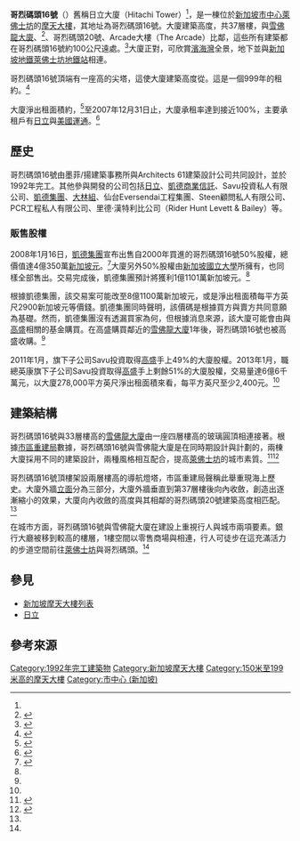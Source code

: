 {{Infobox building
|name               = 哥烈碼頭16號<br>16 Collyer Quay
|image              = Hitachi Tower, Dec 05.JPG
|former_names       = 日立大廈
|caption            = 哥烈碼頭16號（圖中）
|native_name        = 
|location           = {{SIN}}[[市中心_(新加坡)|市中心]][[萊佛士坊|萊佛士坊]]<br>哥烈碼頭16號
|building_type      = 商業辦公室
|architectural_style= [[現代主義建築|現代主義]]
|antenna_spire      = {{convert|179|m|abbr=on}}
|roof               = {{convert|166|m|abbr=on}}
|floor_count        = 37層
|elevator_count     = 12座
|status             = Completed
| cost              = $6000萬
|architect          = 墨菲/揚建築事務所<br>、Architects 61
|developer          = 
|management         = 
|owner              = {{le|職總英康|NTUC Income}}<ref name="ntuc income">{{cite web|title=NTUC Income to fully own 16 Collyer Quay|url=http://www.income.com.sg/about-us/press-releases/ntuc-income-to-fully-own-16-collyer-quay|publisher=NTUC Income|date=2 January 2013|accessdate=6 January 2013|archive-date=2019-08-02|archive-url=https://web.archive.org/web/20190802154850/http://www.income.com.sg/about-us/press-releases/ntuc-income-to-fully-own-16-collyer-quay|dead-url=yes}}</ref>
|main_contractor    = 
|coordinates        = {{coord|1|17|03.08|N|103|51|08.72|E|region:SG|display=inline,title}}
| references      = <ref>{{emporis|106361}}</ref><ref>{{skyscraperpage|5649}}</ref>
}}

'''哥烈碼頭16號'''（{{lang-en|'''16 Collyer Quay'''}}）舊稱日立大廈（Hitachi Tower）<ref name="ntuc income" />，是一棟位於[[新加坡|新加坡]][[市中心_(新加坡)|市中心]][[萊佛士坊|萊佛士坊]]的[[摩天大樓|摩天大樓]]，其地址為哥烈碼頭16號。大廈建築高度{{convert|166|m|abbr=on}}，共37層樓，與[[雪佛龍大廈|雪佛龍大廈]]、{{le|真者里 (新加坡)|Change Alley, Singapore|真者里}}<ref>{{citeweb |title=Asia Travel : Map of Hitachi Tower (S) 049318 |work=StreetDirectory |url=http://www.streetdirectory.com/asia_travel/travel/travel_id_3730/travel_site_563/ |accessdate=2008-02-10 |deadurl=yes |archiveurl=https://web.archive.org/web/20080109225212/http://www.streetdirectory.com/asia_travel/travel/travel_id_3730/travel_site_563/ |archivedate=2008-01-09 }}</ref>、哥烈碼頭20號、Arcade大樓（The Arcade）比鄰，這些所有建築都在哥烈碼頭16號約100公尺遠處。<ref>{{citeweb | title = Hitachi Tower is a place in Singapore on the Map of Singapore | work = SGPageNation | url = http://sg.pagenation.com/sin/Hitachi%20Tower_103.8526_1.2839.map | accessdate = 2008-02-10 | archive-date = 2019-08-03 | archive-url = https://web.archive.org/web/20190803021911/http://sg.pagenation.com/sin/Hitachi%20Tower_103.8526_1.2839.map | dead-url = no }}</ref>大廈正對{{le|紅燈碼頭|Clifford Pier}}，可欣賞[[濱海灣_(新加坡)|濱海灣]]全景，地下並與[[新加坡地鐵|新加坡地鐵]][[萊佛士坊地鐵站|萊佛士坊地鐵站]]相連。

哥烈碼頭16號頂端有一座{{convert|13|m|abbr=on}}高的尖塔，這使大廈建築高度從{{convert|166|to|179|m|abbr=on}}。這是一個999年的租約。<ref>{{citeweb | title = The Atrium @ Orchard up for sale at over $1b | publisher = ST Property | url = http://www.stproperty.sg/articles-property/commercial/the-atrium--orchard-up-for-sale-at-over-1b/a/57649 | date = 2008-01-15 | accessdate = 2008-02-10 }}{{Dead link|date=2020年5月 |bot=InternetArchiveBot |fix-attempted=yes }}</ref>

大廈淨出租面積約{{convert|25980|m2|}}，<ref>{{citeweb | title = Hitachi Tower | publisher = CapitaLand | url = http://www.capitaland.com/en/ccid/properties/HitachiTower.html | accessdate = 2008-02-10 | archiveurl = https://web.archive.org/web/20071114214450/http://www.capitaland.com/en/ccid/properties/HitachiTower.html | archivedate = 2007-11-14 | dead-url = no }}</ref>至2007年12月31日止，大廈承租率達到接近100%，主要承租戶有[[日立製作所|日立]]與[[美國運通|美國運通]]。<ref name=WORDPRESS>{{citeweb | title = CapitaLand, NUS sell Hitachi Tower | publisher = WordPress | url = http://sgpropertypress.wordpress.com/2008/01/16/capitaland-nus-sell-hitachi-tower/ | accessdate = 2008-02-10 | archive-date = 2016-03-06 | archive-url = https://web.archive.org/web/20160306192229/https://sgpropertypress.wordpress.com/2008/01/16/capitaland-nus-sell-hitachi-tower/ | dead-url = no }}</ref>

== 歷史 ==
哥烈碼頭16號由墨菲/揚建築事務所與Architects 61建築設計公司共同設計，並於1992年完工。其他參與開發的公司包括[[日立製作所|日立]]、[[凱德集團|凱德商業信託]]、Savu投資私人有限公司、[[凱德集團|凱德集團]]、[[大林組|大林組]]、仙台Eversendai工程集團、Steen顧問私人有限公司、PCR工程私人有限公司、里德·漢特利比公司（Rider Hunt Levett & Bailey）等。

=== 販售股權 ===
2008年1月16日，[[凱德集團|凱德集團]]宣布出售自2000年買進的哥烈碼頭16號50%股權，總價值達4億350萬[[新加坡元|新加坡元]]。<ref>{{cite web | title = CapitaLand, NUS Sell Hitachi Tower | publisher = Investment Banking Blog | url = http://www.bankinginvestment.net/article/600778310/capitaland-nus-sell-hitachi-tower/ | accessdate = 2008-02-10 }}</ref>大廈另外50%股權由[[新加坡國立大學|新加坡國立大學]]所擁有，也同樣全部售出。交易完成後，凱德集團預計將獲利1億1101萬新加坡元。<ref name="WORDPRESS"/>

根據凱德集團，該交易案可能改至8億1100萬新加坡元，或是淨出租面積每平方英尺2900新加坡元等價錢。凱德集團同時聲明，該價碼是根據買方與賣方共同意願為基礎。然而，凱德集團沒有透漏買家為何，但根據消息來源，該大廈可能會由與[[高盛|高盛]]相關的基金購買。在高盛購買鄰近的[[雪佛龍大廈|雪佛龍大廈]]1年後，哥烈碼頭16號也被高盛收購。<ref name="WORDPRESS"/>

2011年1月，{{le|職總英康|NTUC Income}}旗下子公司Savu投資取得[[高盛|高盛]]手上49%的大廈股權。2013年1月，職總英康旗下子公司Savu投資取得[[高盛|高盛]]手上剩餘51%的大廈股權，交易量達6億6千萬元，以大廈278,000平方英尺淨出租面積來看，每平方英尺至少2,400元。<ref name="ntuc income"/>

== 建築結構 ==
哥烈碼頭16號與33層樓高的[[雪佛龍大廈|雪佛龍大廈]]由一座四層樓高的玻璃圓頂相連接著。根據[[市區重建局_(新加坡)|市區重建局]]數據，哥烈碼頭16號與雪佛龍大廈是在同時期設計與計劃的，兩棟大廈採用不同的建築設計，兩種風格相互配合，提高[[萊佛士坊|萊佛士坊]]的城市素質。<ref name=URA2>{{citeweb | title = Skyline Nov-Dec page7 | publisher = [[市區重建局_(新加坡)|Urban Redevelopment Authority]] | url = https://www.ura.gov.sg/skyline/skyline05/skyline05-06/text/pg7.html | accessdate = 2008-02-10 | archive-url = https://web.archive.org/web/20070612180126/http://www.ura.gov.sg/skyline/skyline05/skyline05-06/text/pg7.html | archive-date = 2007-06-12 | dead-url = yes }}</ref><ref name=URA>{{citeweb | title = Skyline Mar-Apr page14 | publisher = [[市區重建局_(新加坡)|Urban Redevelopment Authority]] | url = https://www.ura.gov.sg/skyline/skyline06/skyline06-02/text/pg14.html | accessdate = 2008-02-10 | archive-url = https://web.archive.org/web/20080113064500/http://www.ura.gov.sg/skyline/skyline06/skyline06-02/text/pg14.html | archive-date = 2008-01-13 | dead-url = yes }}</ref>

哥烈碼頭16號頂樓架設兩層樓高的導航燈塔，市區重建局聲稱此舉重現{{le|哥烈碼頭|Collyer Quay}}海上歷史。大廈外牆[[立面|立面]]分為三部分，大廈外牆垂直到第37層樓後向內收斂，創造出逐漸縮小的效果，大廈向內收斂的高度與其相鄰的哥烈碼頭20號建築高度相匹配。<ref name="URA"/>

在城市方面，哥烈碼頭16號與雪佛龍大廈在建設上重視行人與城市兩項要素。銀行大廳被移到較高的樓層，1樓空間以零售商場與{{le|真者里 (新加坡)|Change Alley, Singapore|真者里}}相連，行人可徒步在這充滿活力的步道空間前往[[萊佛士坊|萊佛士坊]]與哥烈碼頭。<ref name="URA"/>

== 參見 ==
* [[新加坡摩天大樓列表|新加坡摩天大樓列表]]
* [[日立製作所|日立]]

== 參考來源 ==
{{reflist|33em}}

{{Skyscrapers in Singapore}}

[[Category:1992年完工建築物|Category:1992年完工建築物]]
[[Category:新加坡摩天大樓|Category:新加坡摩天大樓]]
[[Category:150米至199米高的摩天大樓|Category:150米至199米高的摩天大樓]]
[[Category:市中心_(新加坡)|Category:市中心 (新加坡)]]
